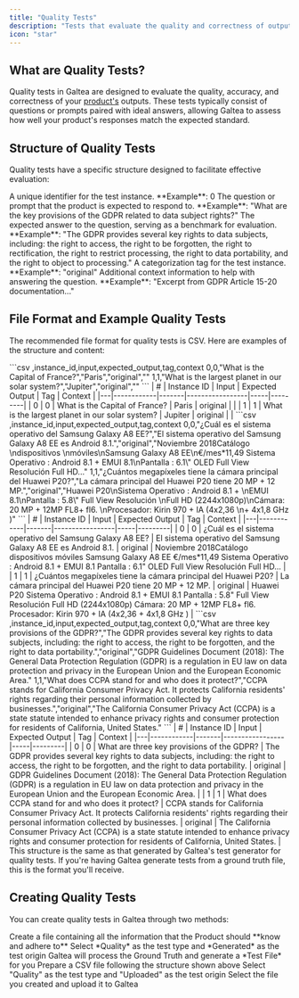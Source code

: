 ```yaml
---
title: "Quality Tests"
description: "Tests that evaluate the quality and correctness of outputs"
icon: "star"
---
```


## What are Quality Tests?

Quality tests in Galtea are designed to evaluate the quality, accuracy, and correctness of your [product's](/concepts/product) outputs. These tests typically consist of questions or prompts paired with ideal answers, allowing Galtea to assess how well your product's responses match the expected standard.

## Structure of Quality Tests

Quality tests have a specific structure designed to facilitate effective evaluation:

<ResponseField name="instance_id" type="Integer" required>
  A unique identifier for the test instance. **Example**: 0
</ResponseField>

<ResponseField name="input" type="String" required>
  The question or prompt that the product is expected to respond to.
  **Example**: "What are the key provisions of the GDPR related to data subject rights?"
</ResponseField>

<ResponseField name="expected_output" type="String" required>
  The expected answer to the question, serving as a benchmark for evaluation.
  **Example**: "The GDPR provides several key rights to data subjects, including: the right to access, the right to be forgotten, the right to rectification, the right to restrict processing, the right to data portability, and the right to object to processing."
</ResponseField>

<ResponseField name="tag" type="String" required>
  A categorization tag for the test instance. **Example**: "original"
</ResponseField>

<ResponseField name="context" type="String" optional>
  Additional context information to help with answering the question.
  **Example**: "Excerpt from GDPR Article 15-20 documentation..."
</ResponseField>

## File Format and Example Quality Tests

The recommended file format for quality tests is CSV. Here are examples of the structure and content:

<AccordionGroup>
  <Accordion title="Basic Knowledge Questions">
    <Tabs>
      <Tab title="Raw CSV">
        ```csv
        ,instance_id,input,expected_output,tag,context
        0,0,"What is the Capital of France?","Paris","original",""
        1,1,"What is the largest planet in our solar system?","Jupiter","original",""
        ```
      </Tab>
      <Tab title="Table View">
        | # | Instance ID | Input | Expected Output | Tag | Context |
        |---|------------|-------|-----------------|-----|---------|
        | 0 | 0 | What is the Capital of France? | Paris | original | |
        | 1 | 1 | What is the largest planet in our solar system? | Jupiter | original | |
      </Tab>
    </Tabs>
  </Accordion>

  <Accordion title="Technical Product Specifications">
    <Tabs>
      <Tab title="Raw CSV">
        ```csv
        ,instance_id,input,expected_output,tag,context
        0,0,"¿Cuál es el sistema operativo del Samsung Galaxy A8 EE?","El sistema operativo del Samsung Galaxy A8 EE es Android 8.1.","original","Noviembre 2018Catálogo \ndispositivos \nmóviles\nSamsung Galaxy A8 EE\n€/mes*11,49 Sistema Operativo : Android 8.1 + EMUI 8.1\nPantalla : 6.1\" OLED Full View Resolución Full HD..."
        1,1,"¿Cuántos megapíxeles tiene la cámara principal del Huawei P20?","La cámara principal del Huawei P20 tiene 20 MP + 12 MP.","original","Huawei P20\nSistema Operativo : Android 8.1 + \nEMUI 8.1\nPantalla : 5.8\" Full View Resolución \nFull HD (2244x1080p)\nCámara: 20 MP + 12MP FL8+ fl6. \nProcesador: Kirin 970 + IA (4x2,36 \n+ 4x1,8 GHz )"
        ```
      </Tab>
      <Tab title="Table View">
        | # | Instance ID | Input | Expected Output | Tag | Context |
        |---|------------|-------|-----------------|-----|---------|
        | 0 | 0 | ¿Cuál es el sistema operativo del Samsung Galaxy A8 EE? | El sistema operativo del Samsung Galaxy A8 EE es Android 8.1. | original | Noviembre 2018Catálogo dispositivos móviles Samsung Galaxy A8 EE €/mes*11,49 Sistema Operativo : Android 8.1 + EMUI 8.1 Pantalla : 6.1" OLED Full View Resolución Full HD... |
        | 1 | 1 | ¿Cuántos megapíxeles tiene la cámara principal del Huawei P20? | La cámara principal del Huawei P20 tiene 20 MP + 12 MP. | original | Huawei P20 Sistema Operativo : Android 8.1 + EMUI 8.1 Pantalla : 5.8" Full View Resolución Full HD (2244x1080p) Cámara: 20 MP + 12MP FL8+ fl6. Procesador: Kirin 970 + IA (4x2,36 + 4x1,8 GHz ) |
      </Tab>
    </Tabs>
  </Accordion>

  <Accordion title="Compliance and Regulations">
    <Tabs>
      <Tab title="Raw CSV">
        ```csv
        ,instance_id,input,expected_output,tag,context
        0,0,"What are three key provisions of the GDPR?","The GDPR provides several key rights to data subjects, including: the right to access, the right to be forgotten, and the right to data portability.","original","GDPR Guidelines Document (2018): The General Data Protection Regulation (GDPR) is a regulation in EU law on data protection and privacy in the European Union and the European Economic Area."
        1,1,"What does CCPA stand for and who does it protect?","CCPA stands for California Consumer Privacy Act. It protects California residents' rights regarding their personal information collected by businesses.","original","The California Consumer Privacy Act (CCPA) is a state statute intended to enhance privacy rights and consumer protection for residents of California, United States."
        ```
      </Tab>
      <Tab title="Table View">
        | # | Instance ID | Input | Expected Output | Tag | Context |
        |---|------------|-------|-----------------|-----|---------|
        | 0 | 0 | What are three key provisions of the GDPR? | The GDPR provides several key rights to data subjects, including: the right to access, the right to be forgotten, and the right to data portability. | original | GDPR Guidelines Document (2018): The General Data Protection Regulation (GDPR) is a regulation in EU law on data protection and privacy in the European Union and the European Economic Area. |
        | 1 | 1 | What does CCPA stand for and who does it protect? | CCPA stands for California Consumer Privacy Act. It protects California residents' rights regarding their personal information collected by businesses. | original | The California Consumer Privacy Act (CCPA) is a state statute intended to enhance privacy rights and consumer protection for residents of California, United States. |
      </Tab>
    </Tabs>
  </Accordion>
</AccordionGroup>

<Note>
  This structure is the same as that generated by Galtea's test generator for quality tests. If you're having Galtea generate tests from a ground truth file, this is the format you'll receive.
</Note>

## Creating Quality Tests

You can create quality tests in Galtea through two methods:

<Tabs>
  <Tab title="Generate from Ground Truth">
    <Steps>
      <Step title="Prepare your ground truth file">
        Create a file containing all the information that the Product should **know and adhere to**
      </Step>
      <Step title="Configure the test">
        Select *Quality* as the test type and *Generated* as the test origin
      </Step>
      <Step title="Generate the test">
        Galtea will process the Ground Truth and generate a *Test File* for you
      </Step>
    </Steps>
  </Tab>
  <Tab title="Upload Your Own Test">
    <Steps>
      <Step title="Create your test file">
        Prepare a CSV file following the structure shown above
      </Step>
      <Step title="Configure the test">
        Select "Quality" as the test type and "Uploaded" as the test origin
      </Step>
      <Step title="Upload your test file">
        Select the file you created and upload it to Galtea
      </Step>
    </Steps>
  </Tab>
</Tabs>
